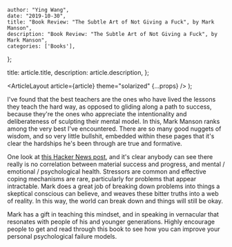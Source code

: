 
    author: "Ying Wang",
    date: "2019-10-30",
    title: "Book Review: "The Subtle Art of Not Giving a Fuck", by Mark Manson",
    description: "Book Review: "The Subtle Art of Not Giving a Fuck", by Mark Manson",
    categories: ['Books'],
};

  title: article.title,
  description: article.description,
};

  <ArticleLayout article={article} theme="solarized" {...props} />
);

I've found that the best teachers are the ones who have lived the lessons they
teach the hard way, as opposed to gliding along a path to success, because
they're the ones who appreciate the intentionality and deliberateness of
sculpting their mental model. In this, Mark Manson ranks among the very best
I've encountered. There are so many good nuggets of wisdom, and so very little
bullshit, embedded within these pages that it's clear the hardships he's been
through are true and formative.

One look at [this Hacker News
post](https://news.ycombinator.com/item?id=20951444), and it's clear anybody can
see there really is no correlation between material success and progress, and
mental / emotional / psychological health. Stressors are common and effective
coping mechanisms are rare, particularly for problems that appear intractable.
Mark does a great job of breaking down problems into things a skeptical
conscious can believe, and weaves these bitter truths into a web of reality. In
this way, the world can break down and things will still be okay.

Mark has a gift in teaching this mindset, and in speaking in vernacular that
resonates with people of his and younger generations. Highly encourage people to
get and read through this book to see how you can improve your personal
psychological failure models.
